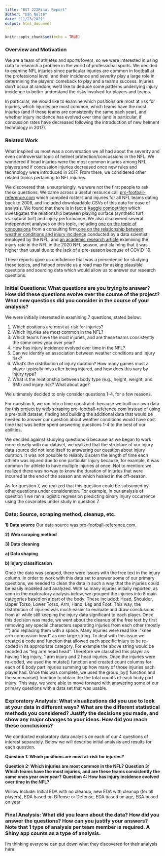 ```yaml
---
title: "BST 222Final Report"
author: "Dan Nolte"
date: "11/23/2021"
output: html_document
---
```


```r
knitr::opts_chunk$set(echo = TRUE)
```

### Overview and Motivation

We are a team of athletes and sports lovers, so we were interested in using data to research a problem in the world of professional sports. We decided to examine NFL injuries since particular injuries are common in football at the professional level, and their incidence and severity play a large role in determining the players’ comeback to play and a team’s success. Injuries don’t occur at random; we’d like to deduce some patterns underlying injury incidence to better understand the risks involved for players and teams.

In particular, we would like to examine which positions are most at risk for injuries, which injuries are most common, which teams have the most injuries (and if these teams are consistently the same each year), and whether injury incidence has evolved over time (and in particular, if concussion rates have decreased following the introduction of new helment technology in 2017). 

### Related Work

What inspired us most was a conversation we all had about the severity and even controversial topic of helmet protection/concussions in the NFL. We wondered if head injuries were the most common injuries among NFL players and if concussion injuries decreased once new rules and technology were introduced in 2017. From there, we considered other related topics pertaining to NFL injuries. 

We discovered that, unsurprisingly, we were not the first people to ask these questions. We came across a useful resource call [pro-football-reference.com](www.pro-football-reference.com) which compiled rosters and injuries for all NFL teams dating back to 2008, and included downloadable CSVs of this data for ease of analysis. We found that there is in fact a [Kaggle competition](https://www.kaggle.com/jaseziv83/an-analysis-of-nfl-injuries/report) which investigates the relationship between playing surface (synthetic turf vs. natural turf) and injury performance. We also discovered several independent analyses on this topic, including [one on the topic of concussions](https://www.edgewortheconomics.com/experience-06-23-2011-nfl-players-injury-analysis) from a consulting firm,[one on the relationship between weather conditions and injury incidence](https://www.datawithbliss.com/weather-data) conducted by a data scientist employed by the NFL, and [an academic research article](https://www.sciencedirect.com/science/article/pii/S2666061X21000808) examining the injury rate in the NFL in the 2020 NFL season, and claiming that it was higher than usual due to the lack of a pre-season because of COVID-19.    

These reports gave us confidence that was a precedence for studying these topics, and helped provide us a road map for asking plausible questions and sourcing data which would allow us to answer our research questions.  


### Initial Questions: What questions are you trying to answer? How did these questions evolve over the course of the project? What new questions did you consider in the course of your analysis?

We were initially interested in examining 7 questions, stated below: 

1) Which positions are most at-risk for injuries?
2) Which injuries are most common in the NFL?
3) Which teams have the most injuries, and are these teams consistently the same ones year over year?
4) How has injury incidence evolved over time in the NFL? 
5) Can we identify an association between weather conditions and injury risk?
6) What’s the distribution of injury duration? How many games must a player typically miss after being injured, and how does this vary by injury type?
7) What is the relationship between body type (e.g., height, weight, and BMI) and injury risk? What about age?  

We ultimately decided to only consider questions 1-4, for a few reasons. 

For question 5, we ran into a time constraint: because we built our own data for this project by web scraping pro-football-reference.com instead of using a pre-built dataset, finding and building the additional data that would be needed to answer our question about weather conditions would have cost time that was better spent answering questions 1-4 to the best of our abilities.  

We decided against studying questions 6 because as we began to work more closely with our dataset, we realized that the structure of our injury data source did not lend itself to answering our question about injury duration. It was not possible to reliably discern the length of time each athlete was injured due to one particular injury because, for example, it was common for athlete to have multiple injuries at once. Not to mention: we realized there was no way to know the duration of injuries that were incurred at the end of the season and which healed in the off-season.  

As for question 7, we realized that this question could be subsumed by other questions under consideration. For example, in our analysis of question 1 we ran a logistic regression predicting binary injury occurrence using the covariates under study in question 7.   

### Data: Source, scraping method, cleanup, etc.

**1) Data source**
Our data source was [pro-football-reference.com](pro-football-reference.com). 

**2) Web scraping method**

**3) Data cleaning**

**a) Data shaping**

**b) Injury classification**

Once the data was scraped, there were issues with the free text in the injury column. In order to work with this data set to answer some of our primary questions, we needed to clean the data in such a way that the injuries could be easily modeled and analyzed. With so many injuries initially reported, as seen in the exploratory analysis below, we grouped the injuries into 8 main categories based on a part of the body. These included: Head, Shoulder, Upper Torso, Lower Torso, Arm, Hand, Leg and Foot. This way, the distribution of injuries was much easier to evaluate and draw conclusions from all while still keeping the injury data significant to each player. Once this decision was made, we went about the cleanup of the free text by first removing any special characters separating injuries from each other (mostly "\") and replacing them with a space. Many injuries were read like : "knee arm concussion head" as one large string. To deal with this issue we created a code and function that allowed each specific injury to be re-coded in its appropriate category. For example the above string would be recoded as "leg arm head head". Therefore we classified this player as having 1 leg injury, 1 arm injury and 2 head injuries. Once the injuries were re-coded, we used the mutate() function and created count columns for each of 8 body part injuries summing up how many of those injuries each player had. Once this was complete, we used the group_by() function and the summarise() function to obtain the the total counts of each body part injury. This way, we were able to move forward with answering some of our primary questions with a data set that was usable. 

### Exploratory Analysis: What visualizations did you use to look at your data in different ways? What are the different statistical methods you considered? Justify the decisions you made, and show any major changes to your ideas. How did you reach these conclusions?

We conducted exploratory data analysis on each of our 4 questions of interest separately. Below we will describe initial analysis and results for each question. 

**Question 1: Which positions are most at-risk for injuries?**

**Question 2: Which injuries are most common in the NFL?**
**Question 3: Which teams have the most injuries, and are these teams consistently the same ones year over year?**
**Question 4: How has injury incidence evolved over time in the NFL?**

Willow Include: Initial EDA with no cleanup, new EDA with cleanup (for all players), EDA based on Offense or Defense, EDA based on age, EDA based on year

### Final Analysis: What did you learn about the data? How did you answer the questions? How can you justify your answers? Note that 1 type of analysis per team member is required. A Shiny app counts as a type of analysis.


I'm thinking everyone can put down what they discovered for their analysis here 


